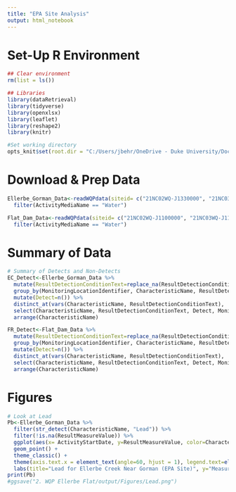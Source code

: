 ```yaml
---
title: "EPA Site Analysis"
output: html_notebook
---
```

# Set-Up R Environment
```r
## Clear environment
rm(list = ls())

## Libraries
library(dataRetrieval)
library(tidyverse)
library(openxlsx)
library(leaflet)                                           
library(reshape2)
library(knitr)

#Set working directory
opts_knit$set(root.dir = "C:/Users/jbehr/OneDrive - Duke University/Documents/5. R/2._WQP-EllerbeC-FlatR")
```

# Download & Prep Data
```r
Ellerbe_Gorman_Data<-readWQPdata(siteid= c("21NC02WQ-J1330000", "21NC03WQ-J1330000")) %>% # EPA site near Gorman
  filter(ActivityMediaName == "Water")

Flat_Dam_Data<-readWQPdata(siteid= c("21NC02WQ-J1100000", "21NC03WQ-J1100000")) %>% # EPA site near Dam
  filter(ActivityMediaName == "Water")
```

# Summary of Data
```r
# Summary of Detects and Non-Detects
EC_Detect<-Ellerbe_Gorman_Data %>% 
  mutate(ResultDetectionConditionText=replace_na(ResultDetectionConditionText, "Detect")) %>% 
  group_by(MonitoringLocationIdentifier, CharacteristicName, ResultDetectionConditionText) %>% 
  mutate(Detect=n()) %>% 
  distinct_at(vars(CharacteristicName, ResultDetectionConditionText), .keep_all = TRUE) %>% 
  select(CharacteristicName, ResultDetectionConditionText, Detect, MonitoringLocationIdentifier) %>% 
  arrange(CharacteristicName)

FR_Detect<-Flat_Dam_Data %>% 
  mutate(ResultDetectionConditionText=replace_na(ResultDetectionConditionText, "Detect")) %>% 
  group_by(MonitoringLocationIdentifier, CharacteristicName, ResultDetectionConditionText) %>% 
  mutate(Detect=n()) %>% 
  distinct_at(vars(CharacteristicName, ResultDetectionConditionText), .keep_all = TRUE) %>% 
  select(CharacteristicName, ResultDetectionConditionText, Detect, MonitoringLocationIdentifier) %>% 
  arrange(CharacteristicName)
```

# Figures
```r
# Look at Lead
Pb<-Ellerbe_Gorman_Data %>% 
  filter(str_detect(CharacteristicName, "Lead")) %>%
  filter(!is.na(ResultMeasureValue)) %>% 
  ggplot(aes(x= ActivityStartDate, y=ResultMeasureValue, color=CharacteristicName)) +
  geom_point() +
  theme_classic() +
  theme(axis.text.x = element_text(angle=60, hjust = 1), legend.text=element_text(size=7)) +
  labs(title="Lead for Ellerbe Creek Near Gorman (EPA Site)", y="Measured Value (ug/L)")
print(Pb)
#ggsave("2. WQP Ellerbe Flat/output/Figures/Lead.png")
```

